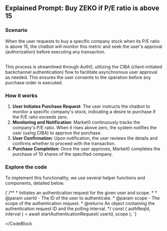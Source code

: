 ## **Explained Prompt**: Buy ZEKO if P/E ratio is above 15

<UseCase type="async-human" />

### Scenario

When the user requests to buy a specific company stock when its P/E ratio is above 15, the chatbot will monitor this metric and seek the user's approval (authorization) before executing any transaction.

<br />
This process is streamlined through Auth0, utilizing the CIBA (client-initiated backchannel authentication) flow to facilitate
asynchronous user approval as needed. This ensures the user consents to the operation before any purchase order is executed.

### How it works

1. **User Initiates Purchase Request**: The user instructs the chatbot to monitor a specific company's stock, indicating a desire to purchase if the P/E ratio exceeds zero.
2. **Monitoring and Notification**: Market0 continuously tracks the company's P/E ratio. When it rises above zero, the system notifies the user (using CIBA) to approve the purchase.
3. **User Confirmation**: Upon notification, the user reviews the details and confirms whether to proceed with the transaction.
4. **Purchase Completion**: Once the user approves, Market0 completes the purchase of 10 shares of the specified company.

### Explore the code

To implement this functionality, we use several helper functions and components, detailed below.

<CodeBlock title="startAuthenticationRequest" code="https://github.com/auth0-lab/market0/blob/main/sdk/auth0/ciba.ts" example="https://github.com/auth0-lab/market0/blob/main/sdk/auth0/ciba.ts#L84-L107">
{`/**
  * Initiates an authentication request for the given user and scope.
  * 
  * @param userId - The ID of the user to authenticate.
  * @param scope - The scope of the authentication request.
  * @returns An object containing the authentication request ID and the polling interval.
  */
  const { authReqId, interval } = await startAuthenticationRequest(
    userId,
    scope
  );
`}

</CodeBlock

>
